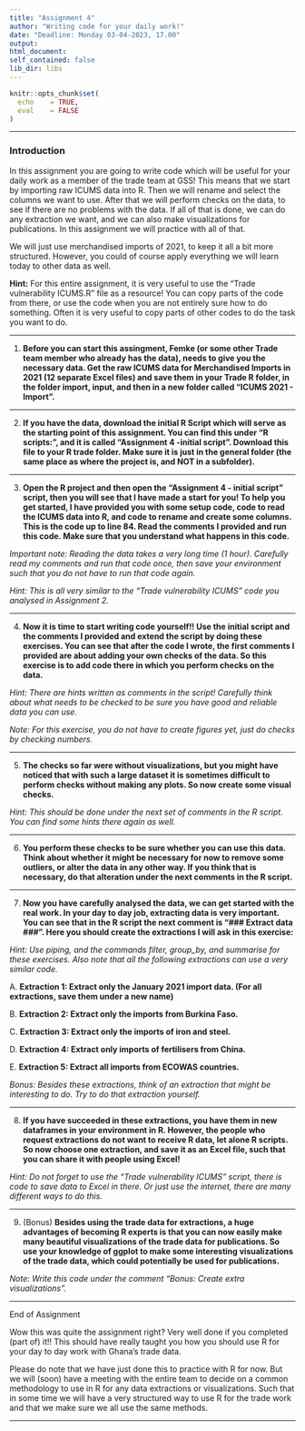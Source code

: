```yaml
---
title: "Assignment 4"
author: "Writing code for your daily work!"
date: "Deadline: Monday 03-04-2023, 17.00"
output: 
html_document:
self_contained: false
lib_dir: libs
---
```


```r
knitr::opts_chunk$set(
  echo    = TRUE,
  eval    = FALSE
)

```

---

### Introduction
In this assignment you are going to write code which will be useful for your daily work as a member of the trade team at GSS! This means that we start by importing raw ICUMS data into R. Then we will rename and select the columns we want to use. After that we will perform checks on the data, to see if there are no problems with the data. If all of that is done, we can do any extraction we want, and we can also make visualizations for publications. In this assignment we will practice with all of that.

We will just use merchandised imports of 2021, to keep it all a bit more structured. However, you could of course apply everything we will learn today to other data as well.

**Hint:** For this entire assignment, it is very useful to use the "Trade vulnerability ICUMS.R" file as a resource! You can copy parts of the code from there, or use the code when you are not entirely sure how to do something. Often it is very useful to copy parts of other codes to do the task you want to do.


---

1. **Before you can start this assingment, Femke (or some other Trade team member who already has the data), needs to give you the necessary data. Get the raw ICUMS data for Merchandised Imports in 2021 (12 separate Excel files) and save them in your Trade R folder, in the folder import, input, and then in a new folder called "ICUMS 2021 - Import".**

---

2. **If you have the data, download the initial R Script which will serve as the starting point of this assignment. You can find this under "R scripts:", and it is called "Assignment 4 -initial script". Download this file to your R trade folder. Make sure it is just in the general folder (the same place as where the project is, and NOT in a subfolder).**

---

3. **Open the R project and then open the "Assignment 4 - initial script" script, then you will see that I have made a start for you! To help you get started, I have provided you with some setup code, code to read the ICUMS data into R, and code to rename and create some columns. This is the code up to line 84. Read the comments I provided and run this code. Make sure that you understand what happens in this code.**

*Important note: Reading the data takes a very long time (1 hour). Carefully read my comments and run that code once, then save your environment such that you do not have to run that code again.*

*Hint: This is all very similar to the "Trade vulnerability ICUMS" code you analysed in Assignment 2.*

---

4. **Now it is time to start writing code yourself!! Use the initial script and the comments I provided and extend the script by doing these exercises. You can see that after the code I wrote, the first comments I provided are about adding your own checks of the data. So this exercise is to add code there in which you perform checks on the data.**

*Hint: There are hints written as comments in the script! Carefully think about what needs to be checked to be sure you have good and reliable data you can use.*

*Note: For this exercise, you do not have to create figures yet, just do checks by checking numbers.*

---

5. **The checks so far were without visualizations, but you might have noticed that with such a large dataset it is sometimes difficult to perform checks without making any plots. So now create some visual checks.**

*Hint: This should be done under the next set of comments in the R script. You can find some hints there again as well.*

---

6. **You perform these checks to be sure whether you can use this data. Think about whether it might be necessary for now to remove some outliers, or alter the data in any other way. If you think that is necessary, do that alteration under the next comments in the R script.**

---

7. **Now you have carefully analysed the data, we can get started with the real work. In your day to day job, extracting data is very important. You can see that in the R script the next comment is "### Extract data ###". Here you should create the extractions I will ask in this exercise:**

*Hint: Use piping, and the commands filter, group_by, and summarise for these exercises. Also note that all the following extractions can use a very similar code.*

A. **Extraction 1: Extract only the January 2021 import data. (For all extractions, save them under a new name)**

B. **Extraction 2: Extract only the imports from Burkina Faso.**

C. **Extraction 3: Extract only the imports of iron and steel.**

D. **Extraction 4: Extract only imports of fertilisers from China.**

E. **Extraction 5: Extract all imports from ECOWAS countries.**

*Bonus: Besides these extractions, think of an extraction that might be interesting to do. Try to do that extraction yourself.*


---

8. **If you have succeeded in these extractions, you have them in new dataframes in your environment in R. However, the people who request extractions do not want to receive R data, let alone R scripts. So now choose one extraction, and save it as an Excel file, such that you can share it with people using Excel!**

*Hint: Do not forget to use the "Trade vulnerability ICUMS" script, there is code to save data to Excel in there. Or just use the internet, there are many different ways to do this.*


---

9. (Bonus) **Besides using the trade data for extractions, a huge advantages of becoming R experts is that you can now easily make many beautiful visualizations of the trade data for publications. So use your knowledge of ggplot to make some interesting visualizations of the trade data, which could potentially be used for publications.**

*Note: Write this code under the comment "Bonus: Create extra visualizations".*


---

End of Assignment

Wow this was quite the assignment right? Very well done if you completed (part of) it!! This should have really taught you how you should use R for your day to day work with Ghana's trade data. 

Please do note that we have just done this to practice with R for now. But we will (soon) have a meeting with the entire team to decide on a common methodology to use in R for any data extractions or visualizations. Such that in some time we will have a very structured way to use R for the trade work and that we make sure we all use the same methods. 

---
